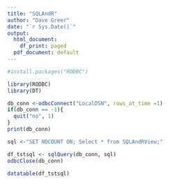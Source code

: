 ---
title: "SQLAndR"
author: "Dave Greer"
date: "`r Sys.Date()`"
output:
  html_document:
    df_print: paged
  pdf_document: default
---

```{r setup, echo=TRUE, results='hide', warning=FALSE, message=FALSE}
#install.packages("RODBC")
```
```{r}
library(RODBC)
library(DT)
```
```{r}
db_conn <-odbcConnect("LocalDSN", rows_at_time =1)
if(db_conn == -1){
  quit("no", 1)
}
print(db_conn)
```
```{r}

sql <-"SET NOCOUNT ON; Select * from SQLAndRView;"

df_tstsql <- sqlQuery(db_conn, sql)
odbcClose(db_conn)

```
```{r}

datatable(df_tstsql)

```


